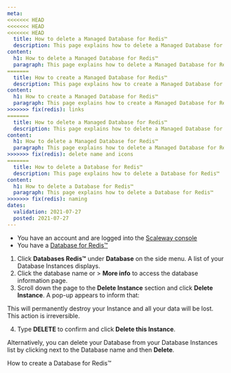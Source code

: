 ```yaml
---
meta:
<<<<<<< HEAD
<<<<<<< HEAD
<<<<<<< HEAD
  title: How to delete a Managed Database for Redis™
  description: This page explains how to delete a Managed Database for Redis™
content:
  h1: How to delete a Managed Database for Redis™ 
  paragraph: This page explains how to delete a Managed Database for Redis™ 
=======
  title: How to create a Managed Database for Redis™
  description: This page explains how to create a Managed Database for Redis™
content:
  h1: How to create a Managed Database for Redis™ 
  paragraph: This page explains how to create a Managed Database for Redis™ 
>>>>>>> fix(redis): links
=======
  title: How to delete a Managed Database for Redis™
  description: This page explains how to delete a Managed Database for Redis™
content:
  h1: How to delete a Managed Database for Redis™ 
  paragraph: This page explains how to delete a Managed Database for Redis™ 
>>>>>>> fix(redis): delete name and icons
=======
  title: How to delete a Database for Redis™
  description: This page explains how to delete a Database for Redis™
content:
  h1: How to delete a Database for Redis™ 
  paragraph: This page explains how to delete a Database for Redis™ 
>>>>>>> fix(redis): naming
dates:
  validation: 2021-07-27
  posted: 2021-07-27
---
```


<Message type="requirement">

- You have an account and are logged into the [Scaleway console](https://console.scaleway.com)
- You have a [Database for Redis™](/databases/databases-for-redis/how-to/create-a-database-for-redis)

</Message>

1. Click **Databases Redis™** under **Database** on the side menu. A list of your Database Instances displays.
2. Click the database name or <Icon name="more" /> > **More info** to access the database information page.
3. Scroll down the page to the **Delete Instance** section and click **Delete Instance**. A pop-up appears to inform that:

  <Message type="important">

  This will permanently destroy your Instance and all your data will be lost. This action is irreversible.

  </Message>

4. Type **DELETE** to confirm and click **Delete this Instance**.

<Message type="tip">

Alternatively, you can delete your Database from your Database Instances list by clicking <Icon name="more" /> next to the Database name and then **Delete**.

</Message>

<Navigation title="See Also">
  <PreviousButton to="/databases/databases-for-redis/how-to/create-a-database-for-redis">How to create a Database for Redis™</PreviousButton>
</Navigation>
